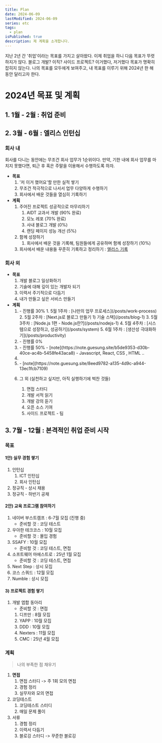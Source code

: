 ```yaml
---
title: Plan
date: 2024-06-09
lastModified: 2024-06-09
series: etc
tags: 
  - plan
isPublished: true
description: 제 계획을 소개합니다.
---
```


지난 2년 간 '취업'이라는 목표를 가지고 살아왔다. 이제 취업을 하니 다음 목표가 뚜렷하지가 않다. 블로그 개발? 이직? 사이드 프로젝트? 이거했다, 저거했다 목표가 명확히 잡히지 않는다. 나의 목표를 모두에게 보여주고, 내 목표를 이루기 위해 2024년 한 해 동안 달리고자 한다.

# 2024년 목표 및 계획

## 1. 1월 - 2월 : 취업 준비
## 2. 3월 - 6월 : 엘리스 인턴십
### 회사 내
회사를 다니는 동안에는 무조건 회사 업무가 1순위이다. 만약, 기한 내에 회사 업무를 마치지 못했다면, 퇴근 후 혹은 주말을 이용해서 수행하도록 하자.
- **목표**
    1. '저 이거 했어요'할 만한 실적 쌓기
    2. 무조건 적극적으로 나서서 업무 다양하게 수행하기
    3. 회사에서 배운 것들을 열심히 기록하기
- **계획**
    1. 주어진 프로젝트 성공적으로 마무리하기
        1. AIDT 교과서 개발 (90% 완료)
        2. 모노 레포 (70% 완료)
        3. 사내 블로그 개발 (0%)
        4. 랜딩 페이지 성능 개선 (5%)
    2. 함께 성장하기
        1. 회사에서 배운 것을 기록해, 팀원들에게 공유하며 함께 성장하기 (10%)
    3. 회사에서 배운 내용들 꾸준히 기록하고 정리하기 : [엘리스 기록](https://note.guesung.site/3ae9890e-83c6-4ce2-a316-1b6df3d4ce3c)

### 회사 외
- **목표**
    1. 개발 블로그 일상화하기
    2. 기술에 대해 깊이 있는 개발자 되기
    3. 이력서 주기적으로 다듬기
    4. 내가 만들고 싶은 서비스 만들기
- **계획**
    1. <Toggle title="블로그 1주일 1포스팅 실천하기">
            - 진행률 30%
            1. 5월 1주차 : [나만의 업무 프로세스](/posts/work-process) 
            2. 5월 2주차 : [Next.js로 블로그 만들기 1) 기술 스택](/posts/blog-1) 
            3. 5월 3주차 : [Node.js 1편 - Node.js란?](/posts/nodejs-1)
            4. 5월 4주차 : [시스템으로 성장하고, 성공하기](/posts/system)
            5. 6월 1주차 : [생산성 극대화하기](/posts/productivity)
        </Toggle>
    
    2. <Toggle title="블로그 포스팅 후, 링크드인에 홍보하기">
            - 진행률 0%
        </Toggle>

    3. <Toggle title="기술 스택 하나씩 딥다이브하기 : `Node.js`, `React.js`,`Next.js`">
            - 진행률 50%
            - [note](https://note.guesung.site/b5de9353-d30b-40ce-ac4b-5458fe43aca8)
            - Javascript, React, CSS , HTML ..
        </Toggle>
    4. <Toggle title="이력서 매달 1회 이상 다듬기">

        </Toggle>
    5. <Toggle title="개발 블로그 만들어서 하루 접속자 100명 이상 달성하기">
            - [note](https://note.guesung.site/8eed9782-a135-4d9c-a944-13ec1fcb7109)
        </Toggle>
    6. 그 외 (실천하고 싶지만, 아직 실행하기에 벅찬 것들)
        1. 면접 스터디
        2. 개발 서적 읽기
        3. 개발 강의 듣기
        4. 오픈 소스 기여
        5. 사이드 프로젝트 - 팀

## 3. 7월 - 12월 : 본격적인 취업 준비 시작

### 목표

#### 1안) 실무 경험 쌓기
1. 인턴십
    1. ICT 인턴십
    2. 회사 인턴십
2. 정규직 - 상시 채용
3. 정규직 - 하반기 공채

#### 2안) 교육 프로그램 참여하기
1. 네이버 부스트캠프 : 6-7월 모집 (진행 중)
    - 준비할 것 : 코딩 테스트
2. 우아한 테크코스 : 10월 모집
    - 준비할 것 : 몰입 경험
3. SSAFY : 10월 모집
    - 준비할 것 : 코딩 테스트, 면접
4. 소프트웨어 마에스트로 : 25년 1월 모집
    - 준비할 것 : 코딩 테스트, 면접
5. Next Step : 상시 모집
6. 코스 스쿼드 : 12월 모집
7. Numble : 상시 모집

#### 3) 프로젝트 경험 쌓기
1. 개발 엽합 동아리
    - 준비할 것 : 면접
    1. 디프만 : 8월 모집
    2. YAPP : 10월 모집
    3. DDD : 10월 모집
    4. Nexters : 11월 모집
    5. CMC : 25년 4월 모집

### 계획
> 나의 부족한 점 채우기

1. **면접**
    1. 면접 스터디 -> 주 1회 모의 면접
    2. 경험 정리
    3. 실무자와 모의 면접
2. 코딩테스트
    1. 코딩테스트 스터디 
    2. 매일 문제 풀이
3. 서류
    1. 경험 정리 
    2. 이력서 다듬기
    3. 블로깅 스터디 -> 꾸준한 블로깅